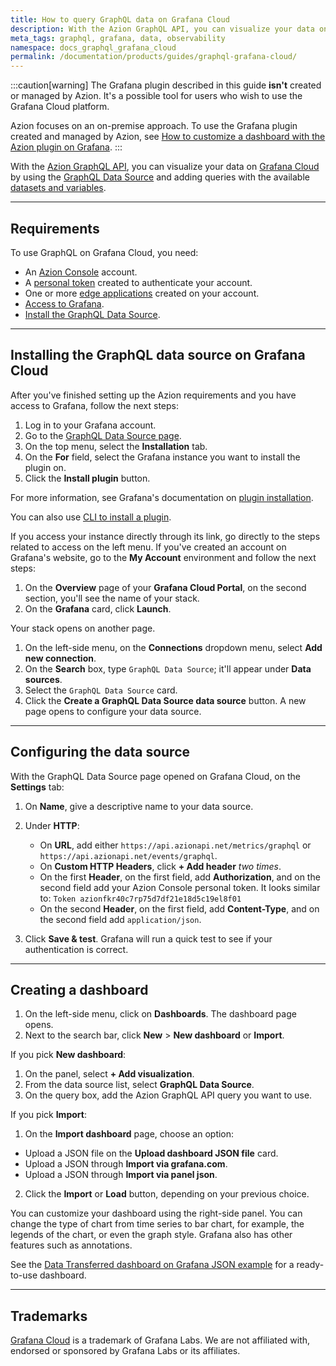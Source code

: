 ```yaml
---
title: How to query GraphQL data on Grafana Cloud
description: With the Azion GraphQL API, you can visualize your data on Grafana Cloud by using the GraphQL Data Source and adding queries with the available datasets and variables.
meta_tags: graphql, grafana, data, observability
namespace: docs_graphql_grafana_cloud
permalink: /documentation/products/guides/graphql-grafana-cloud/
---
```


:::caution[warning]
The Grafana plugin described in this guide **isn't** created or managed by Azion. It's a possible tool for users who wish to use the Grafana Cloud platform.

Azion focuses on an on-premise approach. To use the Grafana plugin created and managed by Azion, see [How to customize a dashboard with the Azion plugin on Grafana](/en/documentation/products/guides/azion-plugin-grafana-custom-dash/).
:::

With the [Azion GraphQL API](/en/documentation/devtools/graphql-api/overview/), you can visualize your data on [Grafana Cloud](https://grafana.com/) by using the [GraphQL Data Source](https://grafana.com/grafana/plugins/fifemon-graphql-datasource/) and adding queries with the available [datasets and variables](/en/documentation/devtools/graphql-api/features/#datasets).

---

## Requirements

To use GraphQL on Grafana Cloud, you need:

- An [Azion Console](https://console.azion.com/) account.
- A [personal token](/en/documentation/products/accounts/personal-tokens/) created to authenticate your account.
- One or more [edge applications](/en/documentation/products/build/edge-application/) created on your account.
- [Access to Grafana](https://grafana.com/).
- [Install the GraphQL Data Source](https://grafana.com/grafana/plugins/fifemon-graphql-datasource/).

---

## Installing the GraphQL data source on Grafana Cloud

After you've finished setting up the Azion requirements and you have access to Grafana, follow the next steps:

1. Log in to your Grafana account.
2. Go to the [GraphQL Data Source page](https://grafana.com/grafana/plugins/fifemon-graphql-datasource/).
3. On the top menu, select the **Installation** tab.
4. On the **For** field, select the Grafana instance you want to install the plugin on.
5. Click the **Install plugin** button.

For more information, see Grafana's documentation on [plugin installation](https://grafana.com/docs/grafana/v8.4/plugins/installation/).

You can also use [CLI to install a plugin](https://grafana.com/docs/grafana/v8.4/administration/cli/#plugins-commands).

If you access your instance directly through its link, go directly to the steps related to access on the left menu. If you've created an account on Grafana's website, go to the **My Account** environment and follow the next steps:

1. On the **Overview** page of your **Grafana Cloud Portal**, on the second section, you'll see the name of your stack.
2. On the **Grafana** card, click **Launch**.

Your stack opens on another page.

1. On the left-side menu, on the **Connections** dropdown menu, select **Add new connection**.
2. On the **Search** box, type `GraphQL Data Source`; it'll appear under **Data sources**.
3. Select the `GraphQL Data Source` card.
4. Click the **Create a GraphQL Data Source data source** button. A new page opens to configure your data source.

---

## Configuring the data source

With the GraphQL Data Source page opened on Grafana Cloud, on the **Settings** tab:

1. On **Name**, give a descriptive name to your data source.
2. Under **HTTP**:
    - On **URL**, add either `https://api.azionapi.net/metrics/graphql` or `https://api.azionapi.net/events/graphql`.
    - On **Custom HTTP Headers**, click **+ Add header** *two times*.
    - On the first **Header**, on the first field, add **Authorization**, and on the second field add your Azion Console personal token. It looks similar to: `Token azionfkr40c7rp75d7df21e18d5c19el8f01`
    - On the second **Header**, on the first field, add **Content-Type**, and on the second field add `application/json`.

3. Click **Save & test**. Grafana will run a quick test to see if your authentication is correct.

---

## Creating a dashboard

1. On the left-side menu, click on **Dashboards**. The dashboard page opens.
2. Next to the search bar, click **New** > **New dashboard** or **Import**.

If you pick **New dashboard**:

1. On the panel, select **+ Add visualization**.
2. From the data source list, select **GraphQL Data Source**.
3. On the query box, add the Azion GraphQL API query you want to use.

If you pick **Import**:

1. On the **Import dashboard** page, choose an option:
  - Upload a JSON file on the **Upload dashboard JSON file** card.
  - Upload a JSON through **Import via grafana.com**.
  - Upload a JSON through **Import via panel json**.
2. Click the **Import** or **Load** button, depending on your previous choice.

You can customize your dashboard using the right-side panel. You can change the type of chart from time series to bar chart, for example, the legends of the chart, or even the graph style. Grafana also has other features such as annotations.

See the [Data Transferred dashboard on Grafana JSON example](/en/documentation/products/real-time-metrics/data-transferred-dash/) for a ready-to-use dashboard.

---

## Trademarks

[Grafana Cloud](https://grafana.com/products/cloud/) is a trademark of Grafana Labs. We are not affiliated with, endorsed or sponsored by Grafana Labs or its affiliates.





